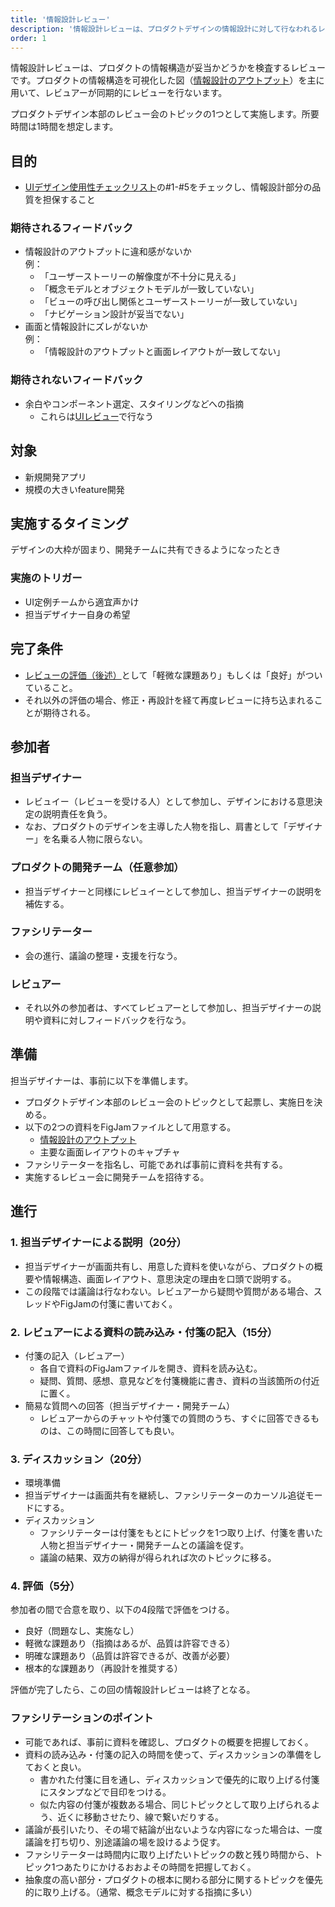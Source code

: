```yaml
---
title: '情報設計レビュー'
description: '情報設計レビューは、プロダクトデザインの情報設計に対して行なわれるレビューです。'
order: 1
---
```

情報設計レビューは、プロダクトの情報構造が妥当かどうかを検査するレビューです。プロダクトの情報構造を可視化した図（[情報設計のアウトプット](./ia-outputs/)）を主に用いて、レビュアーが同期的にレビューを行ないます。

プロダクトデザイン本部のレビュー会のトピックの1つとして実施します。所要時間は1時間を想定します。

## 目的
- [UIデザイン使用性チェックリスト](/products/usability/usability-checklist/#h2-2)の#1-#5をチェックし、情報設計部分の品質を担保すること


### 期待されるフィードバック

- 情報設計のアウトプットに違和感がないか  
例：
  - 「ユーザーストーリーの解像度が不十分に見える」
  - 「概念モデルとオブジェクトモデルが一致していない」
  - 「ビューの呼び出し関係とユーザーストーリーが一致していない」
  - 「ナビゲーション設計が妥当でない」
- 画面と情報設計にズレがないか  
例：
  - 「情報設計のアウトプットと画面レイアウトが一致してない」

### 期待されないフィードバック

- 余白やコンポーネント選定、スタイリングなどへの指摘
  - これらは[UIレビュー](../ui-review/)で行なう

## 対象
- 新規開発アプリ
- 規模の大きいfeature開発

## 実施するタイミング
デザインの大枠が固まり、開発チームに共有できるようになったとき

### 実施のトリガー
- UI定例チームから適宜声かけ
- 担当デザイナー自身の希望

## 完了条件
- [レビューの評価（後述）](#h3-10)として「軽微な課題あり」もしくは「良好」がついていること。
- それ以外の評価の場合、修正・再設計を経て再度レビューに持ち込まれることが期待される。


## 参加者

### 担当デザイナー
- レビュイー（レビューを受ける人）として参加し、デザインにおける意思決定の説明責任を負う。
- なお、プロダクトのデザインを主導した人物を指し、肩書として「デザイナー」を名乗る人物に限らない。

### プロダクトの開発チーム（任意参加）
- 担当デザイナーと同様にレビュイーとして参加し、担当デザイナーの説明を補佐する。

### ファシリテーター
- 会の進行、議論の整理・支援を行なう。

### レビュアー
- それ以外の参加者は、すべてレビュアーとして参加し、担当デザイナーの説明や資料に対しフィードバックを行なう。


## 準備

担当デザイナーは、事前に以下を準備します。

- プロダクトデザイン本部のレビュー会のトピックとして起票し、実施日を決める。
- 以下の2つの資料をFigJamファイルとして用意する。
  - [情報設計のアウトプット](./ia-outputs/)
  - 主要な画面レイアウトのキャプチャ
- ファシリテーターを指名し、可能であれば事前に資料を共有する。
- 実施するレビュー会に開発チームを招待する。


## 進行
### 1. 担当デザイナーによる説明（20分）
- 担当デザイナーが画面共有し、用意した資料を使いながら、プロダクトの概要や情報構造、画面レイアウト、意思決定の理由を口頭で説明する。
- この段階では議論は行なわない。レビュアーから疑問や質問がある場合、スレッドやFigJamの付箋に書いておく。

### 2. レビュアーによる資料の読み込み・付箋の記入（15分）
- 付箋の記入（レビュアー）
  - 各自で資料のFigJamファイルを開き、資料を読み込む。
  - 疑問、質問、感想、意見などを付箋機能に書き、資料の当該箇所の付近に置く。
- 簡易な質問への回答（担当デザイナー・開発チーム）
  - レビュアーからのチャットや付箋での質問のうち、すぐに回答できるものは、この時間に回答しても良い。

### 3. ディスカッション（20分）
- 環境準備
-   担当デザイナーは画面共有を継続し、ファシリテーターのカーソル追従モードにする。
- ディスカッション
  - ファシリテーターは付箋をもとにトピックを1つ取り上げ、付箋を書いた人物と担当デザイナー・開発チームとの議論を促す。
  - 議論の結果、双方の納得が得られれば次のトピックに移る。

### 4. 評価（5分）
参加者の間で合意を取り、以下の4段階で評価をつける。

- 良好（問題なし、実施なし）
- 軽微な課題あり（指摘はあるが、品質は許容できる）
- 明確な課題あり（品質は許容できるが、改善が必要）
- 根本的な課題あり（再設計を推奨する）

評価が完了したら、この回の情報設計レビューは終了となる。

### ファシリテーションのポイント
- 可能であれば、事前に資料を確認し、プロダクトの概要を把握しておく。
- 資料の読み込み・付箋の記入の時間を使って、ディスカッションの準備をしておくと良い。
  - 書かれた付箋に目を通し、ディスカッションで優先的に取り上げる付箋にスタンプなどで目印をつける。
  - 似た内容の付箋が複数ある場合、同じトピックとして取り上げられるよう、近くに移動させたり、線で繋いだりする。
- 議論が長引いたり、その場で結論が出ないような内容になった場合は、一度議論を打ち切り、別途議論の場を設けるよう促す。
- ファシリテーターは時間内に取り上げたいトピックの数と残り時間から、トピック1つあたりにかけるおおよその時間を把握しておく。
- 抽象度の高い部分・プロダクトの根本に関わる部分に関するトピックを優先的に取り上げる。（通常、概念モデルに対する指摘に多い）